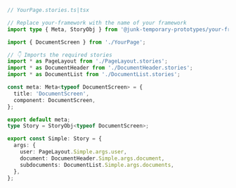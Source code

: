 ```ts
// YourPage.stories.ts|tsx

// Replace your-framework with the name of your framework
import type { Meta, StoryObj } from '@junk-temporary-prototypes/your-framework';

import { DocumentScreen } from './YourPage';

// 👇 Imports the required stories
import * as PageLayout from './PageLayout.stories';
import * as DocumentHeader from './DocumentHeader.stories';
import * as DocumentList from './DocumentList.stories';

const meta: Meta<typeof DocumentScreen> = {
  title: 'DocumentScreen',
  component: DocumentScreen,
};

export default meta;
type Story = StoryObj<typeof DocumentScreen>;

export const Simple: Story = {
  args: {
    user: PageLayout.Simple.args.user,
    document: DocumentHeader.Simple.args.document,
    subdocuments: DocumentList.Simple.args.documents,
  },
};
```
